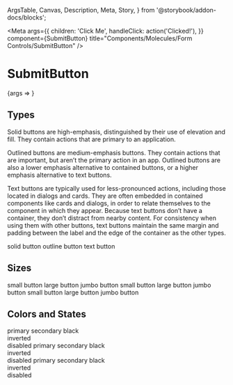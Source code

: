   ArgsTable,
  Canvas,
  Description,
  Meta,
  Story,
} from '@storybook/addon-docs/blocks';


<Meta
  args={{
  children: 'Click Me',
  handleClick: action('Clicked!'),
  }}
  component={SubmitButton}
  title="Components/Molecules/Form Controls/SubmitButton"
/>

# SubmitButton
<Description of={SubmitButton} />

<Canvas>
  <Story name="SubmitButton with Controls">
    {args => <SubmitButton {...args} />}
  </Story>
</Canvas>

<ArgsTable story="SubmitButton with Controls" />

## Types
Solid buttons are high-emphasis, distinguished by their use of elevation and fill. They contain
actions that are primary to an application.

Outlined buttons are medium-emphasis buttons. They contain actions that are important, but aren’t
the primary action in an app. Outlined buttons are also a lower emphasis alternative to contained
buttons, or a higher emphasis alternative to text buttons.

Text buttons are typically used for less-pronounced actions, including those located in dialogs and
cards. They are often embedded in contained components like cards and dialogs, in order to relate
themselves to the component in which they appear. Because text buttons don’t have a container,
they don’t distract from nearby content. For consistency when using them with other buttons, text
buttons maintain the same margin and padding between the label and the edge of the container as the
other types.

<Canvas>
  <Story name="Solid SubmitButton">
    <SubmitButton
      handleClick={action('Clicked!')}
    >
      solid button
    </SubmitButton>
  </Story>
  <Story name="Outline SubmitButton">
    <SubmitButton
      handleClick={action('Clicked!')}
      type="outline"
    >
      outline button
    </SubmitButton>
  </Story>
  <Story name="Text SubmitButton">
    <SubmitButton
      handleClick={action('Clicked!')}
      type="text"
    >
      text button
    </SubmitButton>
  </Story>
</Canvas>

## Sizes

<Canvas>
  <Story name="Small Solid SubmitButton">
    <SubmitButton
      handleClick={action('Clicked!')}
    >
      small button
    </SubmitButton>
  </Story>
  <Story name="Large Solid SubmitButton">
    <SubmitButton
      handleClick={action('Clicked!')}
      size="large"
    >
      large button
    </SubmitButton>
  </Story>
  <Story name="Jumbo Solid SubmitButton">
    <SubmitButton
      handleClick={action('Clicked!')}
      size="jumbo"
    >
      jumbo button
    </SubmitButton>
  </Story>
</Canvas>

<Canvas>
  <Story name="Small Outline SubmitButton">
    <SubmitButton
      handleClick={action('Clicked!')}
      type="outline"
    >
      small button
    </SubmitButton>
  </Story>
  <Story name="Large Outline SubmitButton">
    <SubmitButton
      handleClick={action('Clicked!')}
      size="large"
      type="outline"
    >
      large button
    </SubmitButton>
  </Story>
  <Story name="Jumbo Outline SubmitButton">
    <SubmitButton
      handleClick={action('Clicked!')}
      size="jumbo"
      type="outline"
    >
      jumbo button
    </SubmitButton>
  </Story>
</Canvas>

<Canvas>
  <Story name="Small Text SubmitButton">
    <SubmitButton
      handleClick={action('Clicked!')}
      type="text"
    >
      small button
    </SubmitButton>
  </Story>
  <Story name="Large Text SubmitButton">
    <SubmitButton
      handleClick={action('Clicked!')}
      size="large"
      type="text"
    >
      large button
    </SubmitButton>
  </Story>
  <Story name="Jumbo Text SubmitButton">
    <SubmitButton
      handleClick={action('Clicked!')}
      size="jumbo"
      type="text"
    >
      jumbo button
    </SubmitButton>
  </Story>
</Canvas>

## Colors and States

<Canvas>
  <Story name="Solid Primary SubmitButton">
    <SubmitButton
      handleClick={action('Clicked!')}
    >
      primary
    </SubmitButton>
  </Story>
  <Story name="Solid Secondary SubmitButton">
    <SubmitButton
      color="secondary"
      handleClick={action('Clicked!')}
    >
      secondary
    </SubmitButton>
  </Story>
  <Story name="Solid Black SubmitButton">
    <SubmitButton
      color="black"
      handleClick={action('Clicked!')}
    >
      black
    </SubmitButton>
  </Story>
  <Story name="Solid Inverted SubmitButton">
    <div style={{ backgroundColor: 'black' }}>
      <SubmitButton
        color="inverted"
        handleClick={action('Clicked!')}
      >
        inverted
      </SubmitButton>
    </div>
  </Story>
  <Story name="Solid Disabled SubmitButton">
    <SubmitButton
      disabled={true}
      handleClick={action('Clicked!')}
    >
      disabled
    </SubmitButton>
  </Story>
</Canvas>

<Canvas>
  <Story name="Outline Primary SubmitButton">
    <SubmitButton
      handleClick={action('Clicked!')}
      type="outline"
    >
      primary
    </SubmitButton>
  </Story>
  <Story name="Outline Secondary SubmitButton">
    <SubmitButton
      color="secondary"
      handleClick={action('Clicked!')}
      type="outline"
    >
      secondary
    </SubmitButton>
  </Story>
  <Story name="Outline Black SubmitButton">
    <SubmitButton
      color="black"
      handleClick={action('Clicked!')}
      type="outline"
    >
      black
    </SubmitButton>
  </Story>
  <Story name="Outline Inverted SubmitButton">
    <div style={{ backgroundColor: 'black' }}>
      <SubmitButton
        color="inverted"
        handleClick={action('Clicked!')}
        type="outline"
      >
        inverted
      </SubmitButton>
    </div>
  </Story>
  <Story name="Outline Disabled SubmitButton">
    <SubmitButton
      disabled={true}
      handleClick={action('Clicked!')}
      type="outline"
    >
      disabled
    </SubmitButton>
  </Story>
</Canvas>

<Canvas>
  <Story name="Text Primary SubmitButton">
    <SubmitButton
      handleClick={action('Clicked!')}
      type="text"
    >
      primary
    </SubmitButton>
  </Story>
  <Story name="Text Secondary SubmitButton">
    <SubmitButton
      color="secondary"
      handleClick={action('Clicked!')}
      type="text"
    >
      secondary
    </SubmitButton>
  </Story>
  <Story name="Text Black SubmitButton">
    <SubmitButton
      color="black"
      handleClick={action('Clicked!')}
      type="text"
    >
      black
    </SubmitButton>
  </Story>
  <Story name="Text Inverted SubmitButton">
    <div style={{ backgroundColor: 'black' }}>
      <SubmitButton
        color="inverted"
        handleClick={action('Clicked!')}
        type="text"
      >
        inverted
      </SubmitButton>
    </div>
  </Story>
  <Story name="Text Disabled SubmitButton">
    <SubmitButton
      disabled={true}
      handleClick={action('Clicked!')}
      type="text"
    >
      disabled
    </SubmitButton>
  </Story>
</Canvas>
